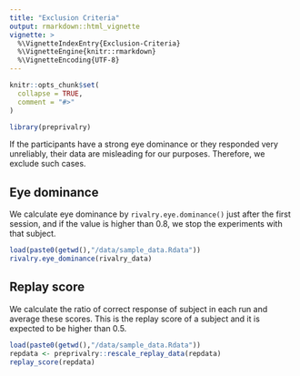 ```yaml
---
title: "Exclusion Criteria"
output: rmarkdown::html_vignette
vignette: >
  %\VignetteIndexEntry{Exclusion-Criteria}
  %\VignetteEngine{knitr::rmarkdown}
  %\VignetteEncoding{UTF-8}
---
```


```r
knitr::opts_chunk$set(
  collapse = TRUE,
  comment = "#>"
)
```

```r
library(preprivalry)
```
If the participants have a strong eye dominance or they responded very unreliably, their data are misleading for our purposes. Therefore, we exclude such cases. 

## Eye dominance

We calculate eye dominance by ```rivalry.eye.dominance()``` just after the first session, and if the value is higher than 0.8, we stop the experiments with that subject. 

```r
load(paste0(getwd(),"/data/sample_data.Rdata"))
rivalry.eye_dominance(rivalry_data)
```
## Replay score

We calculate the ratio of correct response of subject in each run and average these scores. This is the replay score of a subject and it is expected to be higher than 0.5. 

```r
load(paste0(getwd(),"/data/sample_data.Rdata"))
repdata <- preprivalry::rescale_replay_data(repdata)
replay_score(repdata)
```
